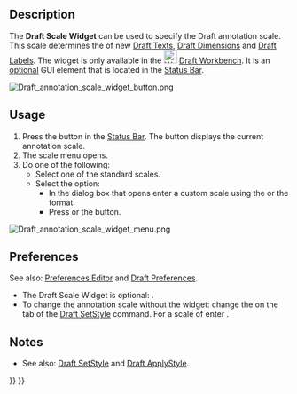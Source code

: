 <languages/>
<translate>

<!--T:7-->
{{Docnav
|[[Draft_Tray|Tray]]
|[[Draft_Snap_Widget|Snap Widget]]
|[[Draft_Workbench|Draft]]
|IconL=
|IconR=
|IconC=Workbench_Draft.svg
}}

</translate>
{{TOCright}}
<translate>

==Description== <!--T:9-->

<!--T:10-->
The '''Draft Scale Widget''' can be used to specify the Draft annotation scale. This scale determines the  {{PropertyView|Scale Multiplier}} of new [[Draft_Text|Draft Texts]], [[Draft_Dimension|Draft Dimensions]] and [[Draft_Label|Draft Labels]]. The widget is only available in the [[Image:Workbench_Draft.svg|24px]] [[Draft_Workbench|Draft Workbench]]. It is an [[#Preferences|optional]] GUI element that is located in the [[Status_Bar|Status Bar]].

</translate>
[[Image:Draft_annotation_scale_widget_button.png]]
<translate>
<!--T:5-->
{{Caption|The Draft Scale Widget}}

==Usage== <!--T:11-->

<!--T:12-->
# Press the {{Button|x:x}} button in the [[Status_Bar|Status Bar]]. The button displays the current annotation scale.
# The scale menu opens.
# Do one of the following:
#* Select one of the standard scales.
#* Select the {{MenuCommand|Custom}} option:
#** In the dialog box that opens enter a custom scale using the {{Value|x:x}} or the {{Value|x<nowiki>=</nowiki>x}} format.
#** Press {{KEY|Enter}} or the {{Button|OK}} button.

</translate>
[[Image:Draft_annotation_scale_widget_menu.png]]
<translate>
<!--T:6-->
{{Caption|The menu of the widget}}

==Preferences== <!--T:13-->

<!--T:14-->
See also: [[Preferences_Editor|Preferences Editor]] and [[Draft_Preferences|Draft Preferences]].

<!--T:15-->
* The Draft Scale Widget is optional: {{MenuCommand|Edit → Preferences → Draft → Interface → Show the Draft Scale Widget in the Draft Workbench}}.
* To change the annotation scale without the widget: change the {{MenuCommand|Scale multiplier}} on the {{MenuCommand|Annotation}} tab of the [[Draft_SetStyle|Draft SetStyle]] command. For a scale of {{Value|1:100}} enter {{Value|100}}.

==Notes== <!--T:17-->

<!--T:18-->
* See also: [[Draft_SetStyle|Draft SetStyle]] and [[Draft_ApplyStyle|Draft ApplyStyle]].


<!--T:16-->
{{Docnav
|[[Draft_Tray|Tray]]
|[[Draft_Snap_Widget|Snap Widget]]
|[[Draft_Workbench|Draft]]
|IconL=
|IconR=
|IconC=Workbench_Draft.svg
}}

</translate>
{{Draft Tools navi{{#translation:}}}}
{{Userdocnavi{{#translation:}}}}